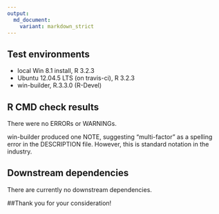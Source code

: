 ```yaml
---
output:
  md_document:
    variant: markdown_strict
---
```


## Test environments
* local Win 8.1 install, R 3.2.3
* Ubuntu 12.04.5 LTS (on travis-ci), R 3.2.3
* win-builder, R.3.3.0 (R-Devel)


## R CMD check results
There were no ERRORs or WARNINGs.

win-builder produced one NOTE, suggesting "multi-factor" as a spelling error in the DESCRIPTION file. However, this is standard notation in the industry.  


## Downstream dependencies
There are currently no downstream dependencies.

##Thank you for your consideration!